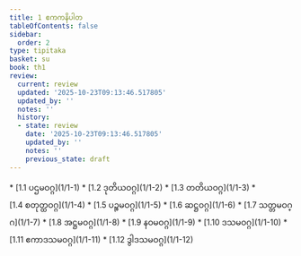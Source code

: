 ```yaml
---
title: 1 ဧကကနိပါတ
tableOfContents: false
sidebar:
  order: 2
type: tipitaka
basket: su
book: th1
review:
  current: review
  updated: '2025-10-23T09:13:46.517805'
  updated_by: ''
  notes: ''
  history:
  - state: review
    date: '2025-10-23T09:13:46.517805'
    updated_by: ''
    notes: ''
    previous_state: draft
---
```



<ReviewStatus review={frontmatter.review} showDetails={true} />

<HypothesisAnnotation frontmatter={frontmatter} />

<DynamicBreadcrumb />



<TableOfContents book="th1" section="1">
* [1.1 ပဌမဝဂ္ဂ](1/1-1)
* [1.2 ဒုတိယဝဂ္ဂ](1/1-2)
* [1.3 တတိယဝဂ္ဂ](1/1-3)
* [1.4 စတုတ္ထဝဂ္ဂ](1/1-4)
* [1.5 ပဉ္စမဝဂ္ဂ](1/1-5)
* [1.6 ဆဋ္ဌဝဂ္ဂ](1/1-6)
* [1.7 သတ္တမဝဂ္ဂ](1/1-7)
* [1.8 အဋ္ဌမဝဂ္ဂ](1/1-8)
* [1.9 နဝမဝဂ္ဂ](1/1-9)
* [1.10 ဒသမဝဂ္ဂ](1/1-10)
* [1.11 ဧကာဒသမဝဂ္ဂ](1/1-11)
* [1.12 ဒွါဒသမဝဂ္ဂ](1/1-12)
</TableOfContents>